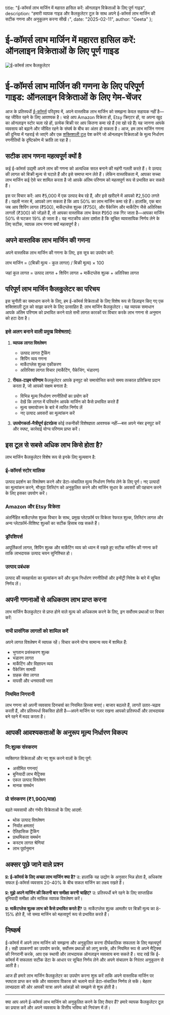   title: "ई-कॉमर्स लाभ मार्जिन में महारत हासिल करें: ऑनलाइन विक्रेताओं के लिए पूर्ण गाइड",
  description: "हमारी व्यापक गाइड और कैलकुलेटर टूल के साथ अपने ई-कॉमर्स लाभ मार्जिन की सटीक गणना और अनुकूलन करना सीखें।",
  date: "2025-02-11",
  author: "Geeta"
};

# ई-कॉमर्स लाभ मार्जिन में महारत हासिल करें: ऑनलाइन विक्रेताओं के लिए पूर्ण गाइड

![ई-कॉमर्स लाभ कैलकुलेटर](/images/blog/ecommerce-profit-calculator.jpeg)

# ई-कॉमर्स लाभ मार्जिन की गणना के लिए परिपूर्ण गाइड: ऑनलाइन विक्रेताओं के लिए गेम-चेंजर

आज के प्रतिस्पर्धी [ई-कॉमर्स](https://www.revns.com/blog/post/top-ai-agents-ecommerce-2025) परिदृश्य में, अपने वास्तविक लाभ मार्जिन को समझना केवल सहायक नहीं है—यह जीवित रहने के लिए आवश्यक है। चाहे आप Amazon विक्रेता हों, Etsy क्रिएटर हों, या अपना खुद का ऑनलाइन स्टोर चला रहे हों, प्रत्येक बिक्री पर आप कितना कमा रहे हैं (या खो रहे हैं) यह जानना आपके व्यवसाय को बढ़ाने और जीवित रहने के संघर्ष के बीच का अंतर हो सकता है। आज, हम लाभ मार्जिन गणना की दुनिया में गहराई से जाएंगे और एक [शक्तिशाली टूल](https://www.revns.com/tools/profit-calculator) पेश करेंगे जो ऑनलाइन विक्रेताओं के मूल्य निर्धारण रणनीतियों के दृष्टिकोण में क्रांति ला रहा है।

## सटीक लाभ गणना महत्वपूर्ण क्यों है

कई ई-कॉमर्स उद्यमी अपने लाभ की गणना को अत्यधिक सरल बनाने की महंगी गलती करते हैं। वे उत्पाद की लागत को बिक्री मूल्य से घटाते हैं और इसे समाप्त मान लेते हैं। लेकिन वास्तविकता में, आपका सच्चा लाभ मार्जिन कई ऐसे चर शामिल करता है जो आपके अंतिम परिणाम को महत्वपूर्ण रूप से प्रभावित कर सकते हैं।

इस पर विचार करें: आप ₹5,000 में एक उत्पाद बेच रहे हैं, और इसे खरीदने में आपको ₹2,500 लगते हैं। पहली नजर में, आपको लग सकता है कि आप 50% का लाभ मार्जिन कमा रहे हैं। हालांकि, एक बार जब आप शिपिंग लागत (₹500), मार्केटप्लेस शुल्क (₹750), और पैकेजिंग और मार्केटिंग जैसे अतिरिक्त लागतों (₹300) को जोड़ते हैं, तो आपका वास्तविक लाभ केवल ₹950 तक गिर जाता है—आपका मार्जिन 50% से घटकर 19% हो जाता है। यह नाटकीय अंतर दर्शाता है कि सूचित व्यावसायिक निर्णय लेने के लिए सटीक, व्यापक लाभ गणना क्यों महत्वपूर्ण है।

## अपने वास्तविक लाभ मार्जिन की गणना
अपने वास्तविक लाभ मार्जिन की गणना के लिए, इस सूत्र का उपयोग करें:

लाभ मार्जिन = ((बिक्री मूल्य - कुल लागत) / बिक्री मूल्य) × 100

जहां कुल लागत = उत्पाद लागत + शिपिंग लागत + मार्केटप्लेस शुल्क + अतिरिक्त लागत

## परिपूर्ण लाभ मार्जिन कैलकुलेटर का परिचय

इस चुनौती का समाधान करने के लिए, हम ई-कॉमर्स विक्रेताओं के लिए विशेष रूप से डिज़ाइन किए गए एक शक्तिशाली टूल को साझा करने के लिए उत्साहित हैं: लाभ मार्जिन कैलकुलेटर। यह व्यापक समाधान आपके अंतिम परिणाम को प्रभावित करने वाले सभी लागत कारकों पर विचार करके लाभ गणना से अनुमान को हटा देता है।

### इसे अलग बनाने वाली प्रमुख विशेषताएं:

1. **व्यापक लागत विश्लेषण**
   - उत्पाद लागत ट्रैकिंग
   - शिपिंग व्यय गणना
   - मार्केटप्लेस शुल्क एकीकरण
   - अतिरिक्त लागत विचार (मार्केटिंग, पैकेजिंग, भंडारण)

2. **रीयल-टाइम परिणाम**
   कैलकुलेटर आपके इनपुट को समायोजित करते समय तत्काल प्रतिक्रिया प्रदान करता है, जो आपको सक्षम बनाता है:
   - विभिन्न मूल्य निर्धारण रणनीतियों का प्रयोग करें
   - देखें कि लागत में परिवर्तन आपके मार्जिन को कैसे प्रभावित करते हैं
   - मूल्य समायोजन के बारे में त्वरित निर्णय लें
   - नए उत्पाद अवसरों का मूल्यांकन करें

3. **उपयोगकर्ता-मैत्रीपूर्ण इंटरफ़ेस**
   कोई तकनीकी विशेषज्ञता आवश्यक नहीं—बस अपने नंबर इनपुट करें और स्पष्ट, कार्रवाई योग्य परिणाम प्राप्त करें।

## इस टूल से सबसे अधिक लाभ किसे होता है?

लाभ मार्जिन कैलकुलेटर विशेष रूप से इनके लिए मूल्यवान है:

### ई-कॉमर्स स्टोर मालिक
उत्पाद प्रदर्शन का विश्लेषण करने और डेटा-संचालित मूल्य निर्धारण निर्णय लेने के लिए पूर्ण। नए उत्पादों का मूल्यांकन करने, मौजूदा लिस्टिंग को अनुकूलित करने और मार्जिन सुधार के अवसरों की पहचान करने के लिए इसका उपयोग करें।

### Amazon और Etsy विक्रेता
अंतर्निहित मार्केटप्लेस शुल्क विचार के साथ, प्रमुख प्लेटफ़ॉर्म पर विक्रेता रेफरल शुल्क, लिस्टिंग लागत और अन्य प्लेटफ़ॉर्म-विशिष्ट शुल्कों का सटीक हिसाब रख सकते हैं।

### ड्रॉपशिपर्स
आपूर्तिकर्ता लागत, शिपिंग शुल्क और मार्केटिंग व्यय को ध्यान में रखते हुए सटीक मार्जिन की गणना करें ताकि लाभदायक उत्पाद चयन सुनिश्चित हो।

### उत्पाद प्रबंधक
उत्पाद की व्यवहार्यता का मूल्यांकन करें और मूल्य निर्धारण रणनीतियों और इन्वेंट्री निवेश के बारे में सूचित निर्णय लें।

## अपनी गणनाओं से अधिकतम लाभ प्राप्त करना

लाभ मार्जिन कैलकुलेटर से प्राप्त होने वाले मूल्य को अधिकतम करने के लिए, इन सर्वोत्तम प्रथाओं पर विचार करें:

### सभी प्रासंगिक लागतों को शामिल करें
अपने लागत विश्लेषण में व्यापक रहें। विचार करने योग्य सामान्य व्यय में शामिल हैं:
- भुगतान प्रसंस्करण शुल्क
- भंडारण लागत
- मार्केटिंग और विज्ञापन व्यय
- पैकेजिंग सामग्री
- ग्राहक सेवा लागत
- वापसी और धनवापसी भत्ता

### नियमित निगरानी
लाभ गणना को अपनी व्यवसाय दिनचर्या का नियमित हिस्सा बनाएं। बाजार बदलते हैं, लागतें उतार-चढ़ाव करती हैं, और प्रतिस्पर्धा विकसित होती है—अपने मार्जिन पर नज़र रखना आपको प्रतिस्पर्धी और लाभदायक बने रहने में मदद करता है।

## आपकी आवश्यकताओं के अनुरूप मूल्य निर्धारण विकल्प

### नि:शुल्क संस्करण
व्यक्तिगत विक्रेताओं और नए शुरू करने वालों के लिए पूर्ण:
- असीमित गणनाएं
- बुनियादी लाभ मैट्रिक्स
- एकल उत्पाद विश्लेषण
- मानक समर्थन

### प्रो संस्करण (₹1,900/माह)
बढ़ते व्यवसायों और गंभीर विक्रेताओं के लिए आदर्श:
- थोक उत्पाद विश्लेषण
- निर्यात क्षमताएं
- ऐतिहासिक ट्रैकिंग
- प्राथमिकता समर्थन
- कस्टम लागत श्रेणियां
- लाभ पूर्वानुमान

## अक्सर पूछे जाने वाले प्रश्न

**प्र: ई-कॉमर्स के लिए अच्छा लाभ मार्जिन क्या है?**
उ: हालांकि यह उद्योग के अनुसार भिन्न होता है, अधिकांश सफल ई-कॉमर्स व्यवसाय 20-40% के बीच सकल मार्जिन का लक्ष्य रखते हैं।

**प्र: मुझे अपने मार्जिन की कितनी बार समीक्षा करनी चाहिए?**
उ: प्रतिस्पर्धी बने रहने के लिए साप्ताहिक बुनियादी समीक्षा और मासिक व्यापक विश्लेषण करें।

**प्र: मार्केटप्लेस शुल्क लाभ को कैसे प्रभावित करते हैं?**
उ: मार्केटप्लेस शुल्क आमतौर पर बिक्री मूल्य का 8-15% होते हैं, जो समग्र मार्जिन को महत्वपूर्ण रूप से प्रभावित करते हैं।

## निष्कर्ष

ई-कॉमर्स में अपने लाभ मार्जिन को समझना और अनुकूलित करना दीर्घकालिक सफलता के लिए महत्वपूर्ण है। सही उपकरणों का उपयोग करके, सर्वोत्तम प्रथाओं को लागू करके, और नियमित रूप से अपने मैट्रिक्स की निगरानी करके, आप एक स्थायी और लाभदायक ऑनलाइन व्यवसाय बना सकते हैं। याद रखें कि ई-कॉमर्स में सफलता सटीक डेटा के आधार पर सूचित निर्णय लेने और अपने संचालन के निरंतर अनुकूलन से आती है।

आज ही हमारे लाभ मार्जिन कैलकुलेटर का उपयोग करना शुरू करें ताकि अपने वास्तविक मार्जिन पर स्पष्टता प्राप्त कर सकें और व्यवसाय विकास को चलाने वाले डेटा-संचालित निर्णय ले सकें। बेहतर लाभप्रदता की ओर आपकी यात्रा अपने आंकड़ों को समझने से शुरू होती है।

---

क्या आप अपने ई-कॉमर्स लाभ मार्जिन को अनुकूलित करने के लिए तैयार हैं? हमारे व्यापक कैलकुलेटर टूल का प्रयास करें और अपने व्यवसाय के वित्तीय भविष्य को नियंत्रण में लें।